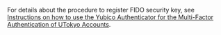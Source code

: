For details about the procedure to register FIDO security key, see [Instructions on how to use the Yubico Authenticator for the Multi-Factor Authentication of UTokyo Accounts](../yubikey-totp/).
